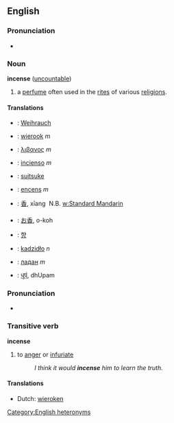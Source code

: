 ==English==
===Pronunciation===
*{{audio|en-us-incense-noun.ogg|Audio (US)}}

===Noun===

'''incense''' ([[uncountable]])
# a [[perfume]] often used in the [[rite]]s of various [[religion]]s.

====Translations====
*{{de}}: [[Weihrauch]]
*{{nl}}: [[wierook]] ''m''
*{{el}}: [[λιβανος]] ''m''
*{{es}}: [[incienso]] ''m''
*{{fi}}: [[suitsuke]]
*{{fr}}: [[encens]] ''m''
*{{zh}}: [[香]], xīang &#151; N.B. [[w:Standard Mandarin]]
*{{ja}}: [[お香]], o-koh
*{{ko}}: [[향]]
*{{pl}}: [[kadzidło]] ''n''
*{{ru}}: [[ладан]] ''m''
*{{sa}}: [[धूपं]], dhUpam

===Pronunciation===
*{{audio|en-us-incense-verb.ogg|Audio (US)}}

===Transitive verb===
'''incense''' <!--these should go somewhere else??([[cense]], censed)-->
#to [[anger]] or [[infuriate]]
#:''I think it would '''incense''' him to learn the truth.''

====Translations====
{{checktrans}}
*Dutch: [[wieroken]]

[[Category:English heteronyms]]